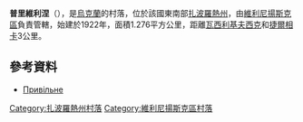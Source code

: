 '''普里維利涅'''（{{lang-uk|Привільне}}），是[[烏克蘭|烏克蘭]]的村落，位於該國東南部[[扎波羅熱州|扎波羅熱州]]，由[[維利尼揚斯克區|維利尼揚斯克區]]負責管轄，始建於1922年，面積1.276平方公里，距離[[瓦西利基夫西克|瓦西利基夫西克]]和[[捷爾相卡_(維利尼揚斯克區)|捷爾相卡]]3公里。

==參考資料==
*[http://gska2.rada.gov.ua/pls/z7502/A005?rdat1=02.01.2008&rf7571=12165 Привільне]{{dead link|date=2018年3月 |bot=InternetArchiveBot |fix-attempted=yes }}

{{coord|48|3|17|N|35|35|57|E|scale:30000|display=title}}

[[Category:扎波羅熱州村落|Category:扎波羅熱州村落]]
[[Category:維利尼揚斯克區村落|Category:維利尼揚斯克區村落]]


{{Zaporizhia-geo-stub}}